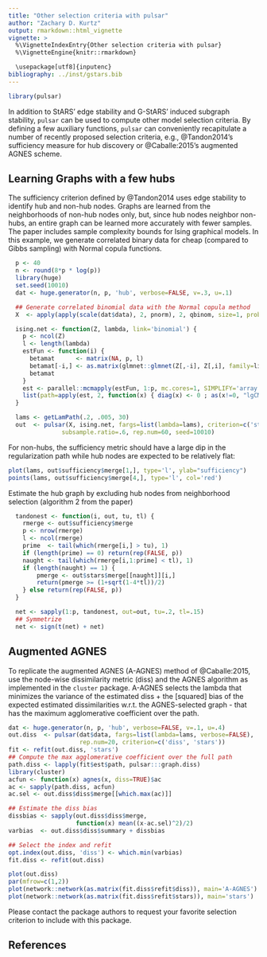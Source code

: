 ```yaml
---
title: "Other selection criteria with pulsar"
author: "Zachary D. Kurtz"
output: rmarkdown::html_vignette
vignette: >
  %\VignetteIndexEntry{Other selection criteria with pulsar}
  %\VignetteEngine{knitr::rmarkdown}

  \usepackage[utf8]{inputenc}
bibliography: ../inst/gstars.bib
---
```


```r
library(pulsar)
```

In addition to StARS' edge stability and G-StARS' induced subgraph stability, `pulsar` can
be used to compute other model selection criteria. By defining a few auxiliary functions,
`pulsar` can conveniently recapitulate a number of recently proposed selection criteria, e.g.,
@Tandon2014's sufficiency measure for hub discovery or @Caballe:2015's augmented AGNES scheme.

## Learning Graphs with a few hubs

The sufficiency criterion defined by @Tandon2014
uses edge stability to identify hub and non-hub nodes. Graphs are learned from the neighborhoods
of non-hub nodes only, but, since hub nodes neighbor non-hubs, an entire graph can be learned more accurately
with fewer samples. The paper includes sample complexity bounds for Ising graphical models. In this
example, we generate correlated binary data for cheap (compared to Gibbs sampling) with Normal
copula functions.


```r
  p <- 40
  n <- round(8*p * log(p))
  library(huge)
  set.seed(10010)
  dat <- huge.generator(n, p, 'hub', verbose=FALSE, v=.3, u=.1)

  ## Generate correlated binomial data with the Normal copula method
  X  <- apply(apply(scale(dat$data), 2, pnorm), 2, qbinom, size=1, prob=.5)

  ising.net <- function(Z, lambda, link='binomial') {
    p <- ncol(Z)
    l <- length(lambda)
    estFun <- function(i) {
      betamat      <- matrix(NA, p, l)
      betamat[-i,] <- as.matrix(glmnet::glmnet(Z[,-i], Z[,i], family=link, lambda=lambda)$beta)
      betamat
    }
    est <- parallel::mcmapply(estFun, 1:p, mc.cores=1, SIMPLIFY='array')
    list(path=apply(est, 2, function(x) { diag(x) <- 0 ; as(x!=0, "lgCMatrix") }))
  }

  lams <- getLamPath(.2, .005, 30)
  out  <- pulsar(X, ising.net, fargs=list(lambda=lams), criterion=c('stars', 'sufficiency'),
               subsample.ratio=.6, rep.num=60, seed=10010)
```

For non-hubs, the sufficiency metric should have a large dip in the regularization path while hub
nodes are expected to be relatively flat:

```r
plot(lams, out$sufficiency$merge[1,], type='l', ylab="sufficiency")
points(lams, out$sufficiency$merge[4,], type='l', col='red')
```

 Estimate the hub graph by excluding hub nodes from neighborhood selection (algorithm 2 from the paper)
```r

  tandonest <- function(i, out, tu, tl) {
    rmerge <- out$sufficiency$merge
    p <- nrow(rmerge)
    l <- ncol(rmerge)
    prime  <- tail(which(rmerge[i,] > tu), 1)
    if (length(prime) == 0) return(rep(FALSE, p))
    naught <- tail(which(rmerge[i,1:prime] < tl), 1)
    if (length(naught) == 1) {
        pmerge <- out$stars$merge[[naught]][i,]
        return(pmerge >= (1+sqrt(1-4*tl))/2)
    } else return(rep(FALSE, p))
  }

  net <- sapply(1:p, tandonest, out=out, tu=.2, tl=.15)
  ## Symmetrize
  net <- sign(t(net) + net)
```


## Augmented AGNES

To replicate the augmented AGNES (A-AGNES) method of @Caballe:2015, use the node-wise dissimilarity metric (diss) and the AGNES algorithm as implemented in the `cluster` package. A-AGNES selects the lambda that minimizes the variance of the estimated diss + the [squared] bias of the expected estimated dissimilarities w.r.t. the AGNES-selected graph - that has the maximum agglomerative coefficient over the path.

```r
dat <- huge.generator(n, p, 'hub', verbose=FALSE, v=.1, u=.4)
out.diss  <- pulsar(dat$data, fargs=list(lambda=lams, verbose=FALSE),
                    rep.num=20, criterion=c('diss', 'stars'))
fit <- refit(out.diss, 'stars')
## Compute the max agglomerative coefficient over the full path
path.diss <- lapply(fit$est$path, pulsar:::graph.diss)
library(cluster)
acfun <- function(x) agnes(x, diss=TRUE)$ac
ac <- sapply(path.diss, acfun)
ac.sel <- out.diss$diss$merge[[which.max(ac)]]

## Estimate the diss bias
dissbias <- sapply(out.diss$diss$merge,
                   function(x) mean((x-ac.sel)^2)/2)
varbias  <- out.diss$diss$summary + dissbias

## Select the index and refit
opt.index(out.diss, 'diss') <- which.min(varbias)
fit.diss <- refit(out.diss)

plot(out.diss)
par(mfrow=c(1,2))
plot(network::network(as.matrix(fit.diss$refit$diss)), main='A-AGNES')
plot(network::network(as.matrix(fit.diss$refit$stars)), main='stars')
```

Please contact the package authors to request your favorite selection criterion to include with this package.

## References
